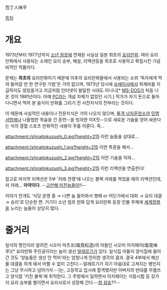 包丁人味平

[[목차]]

= 개요 =
1973년부터 1977년까지 [[소년 점프]]에 연재된 사실상 일본 최초의 [[요리만화]]. 여러 요리 만화에서 사용되는 소재인 요리 승부, 해설, 리액션등을 최초로 사용하고 확립시킨 기념비적인 작품이다.

문제는 '''최초의''' 요리만화이기 때문에 이후의 요리만화들에서 사용되는 소위 '독자에게 먹혀 들어갈 만 한 연구된 기법'은 거의 없으며, 1973년 당시에 [[슈에이샤]]에서 취재비를 지급하지도 않았을거고 지금처럼 인터넷이 발달한 시대도 아니니[* [[MS-DOS]]가 처음 나온 것이 1981년이다. 아예 [[PC]]라는 개념 자체가 없었던 시기.] 작가가 자기 돈으로 돌아다니면서 먹어 본 음식이 만화를 그리기 전 사전지식의 전부라는 것이다.

이 때문에 사실적인 내용이나 전문지식은 거의 나오지 않으며, [[돌격 남자훈련소]]의 [[민명서방]]에나 나올법한 목숨을 건 훈련--을 빙자한 미X짓--으로 새로운 기술을 얻어 싸운다는 식의 열혈 스포츠 만화적인 내용이 주를 이룬다. 즉…

attachment:/shiraitokuzushi_0.jpg?height=215
이런 놈들을 상대로…

attachment:/shiraitokuzushi_1.jpg?height=215
이런 특훈을 해서…

attachment:/shiraitokuzushi_2.jpg?height=215
이런 기술을 익혀…

attachment:/shiraitokuzushi_3.jpg?height=215
이런 리액션을 연출한다!

참고로 마지막 리액션은 5부 '카레 전쟁'에 나오는 블랙 카레를 먹었을 때의 리액션인데, 저 카레… '''마약이다'''. --[[고만해 미친놈들아]]!!--

이야기 전개도 '식당 운영 중 → 나쁜 놈 들어와서 행패 or 어딘가에서 대회 → 요리 대결 → 승리'로 단순한 편. 거기다 소년 점프 만화 답게 요리만화 등장 인물 주제에 [[세계정복]]을 노리는 놈들이 상당히 많다.

= 줄거리 =
일식의 명인이라 알려진 시오미 마츠조(塩見松造)의 아들인 시오미 아지헤이(塩見味平)[* 요리만화 주인공이라는 놈이 생선 [[알레르기]]가 있다. 일식집 아들이 양식집에 들어간 것도 '양놈들은 생선 안 먹어'라는 엄청나게 안이한 생각의 결과. 결국 4부에서 해산물 대결을 하게 돼서 어쩔 수 없이 고친다.--알레르기가 자기 마음대로 고쳐지는 병인지는 그냥 무시하고 넘어가자.--]는, 고등학교 입시에 합격했지만 아버지의 반대를 무릅쓰고 양식점 '키친 불독'에 취직한다. 그 주방에서 일하면서 아지헤이는 식칼시험 등 갖가지 요리 승부를 벌이면서 요리사로서 성장해 간다.--[[참 쉽죠]]??--
